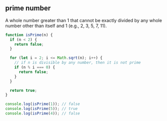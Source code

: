 ## prime number

A whole number greater than 1 that cannot be exactly divided by
any whole number other than itself and 1 (e.g., 2, 3, 5, 7, 11).

```js title="isPrime"
function isPrime(n) {
  if (n < 2) {
    return false;
  }

  for (let i = 2; i <= Math.sqrt(n); i++) {
    // if n is divisible by any number, then it is not prime
    if (n % i === 0) {
      return false;
    }
  }

  return true;
}

console.log(isPrime(1)); // false
console.log(isPrime(5)); // true
console.log(isPrime(4)); // false
```

